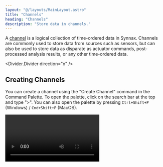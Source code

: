 ```yaml
---
layout: "@/layouts/MainLayout.astro"
title: "Channels"
heading: "Channels"
description: "Store data in channels."
---
```



A [channel](/reference/concepts/channels) is a logical collection of time-ordered data
in Synnax. Channels are commonly used to store data from sources such as sensors, but
can also be used to store data as disparate as actuator commands, post-processed
analysis results, or any other time-ordered data.

<Divider.Divider direction="x" />

## Creating Channels

You can create a channel using the "Create Channel" command in the Command Palette. To
open the palette, click on the search bar at the top and type ">". You can also open the
palette by pressing `Ctrl+Shift+P` (Windows) / `Cmd+Shift+P` (MacOS).

<Video client:only="react" id="console/channels/create" />

### Channel Creation Parameters

When creating a channel, you will be prompted to fill in the following fields:

<Table>
  <thead>
    <tr>
      <th>Field</th>
      <th>Description</th>
    </tr>
  </thead>
  <tbody>
    <tr>
      <td>Name</td>
      <td>A name for the channel.</td>
    </tr>
    <tr>
      <td>Virtual</td>
      <td>If true, the channel will be
      [virtual](/reference/concepts/channels#virtual-channels), meaning no data will be
      permanently stored.</td>
    </tr>
    <tr>
      <td>Is Index</td>
      <td>If true, the channel will be an [index
      channel](/reference/concepts/channels#index-channels). Otherwise, the channel will
      be a [data channel](/reference/concepts/channels#data-channels).</td>
    </tr>
    <tr>
      <td>Data Type</td>
      <td>What data type the channel stores. If the channel is an index channel, then
      the data type must be a timestamp.</td>
    </tr>
    <tr>
      <td>Index</td>
      <td>For data channels, the index channel used to store timestamps for the data
      channels.</td>
    </tr>
  </tbody>
</Table>

### Index vs. Data Channels

Index channels are used to store timestamps for data channels. When creating a data
channel, it must be associated with an index channel. When a data channel records a data
point, that index channel will then store the timestamp for that data point. The
difference between the two types of channels is explained more in the [channel concepts
page](/reference/concepts/channels).

<Divider.Divider direction="x" />

## Aliasing Channels

Channels can be [aliased](/reference/concepts/ranges#channel-aliases) under a particular
range. This is useful for naming a channel to something specific for that range. For
example, a channel might represent a port on a specific data acquisition computer and be
called "digital_input_1". However, for a certain test, the channel is used to store
pressure readings, so the name "pressure_01" is more appropriate. To alias a channel,
open the resources toolbar and right-click on the channel you want to alias.

<Video client:only="react" id="console/channels/alias" />

Now, the alias will be shown when the active range matches the one the channel is
aliased for, and the normal channel name will be shown otherwise.
